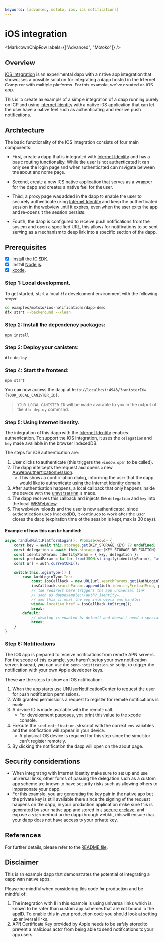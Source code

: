 ```yaml
---
keywords: [advanced, motoko, ios, ios notifications]
---
```



# iOS integration

<MarkdownChipRow labels={["Advanced", "Motoko"]} />

## Overview
[iOS integration](https://github.com/dfinity/examples/tree/master/motoko/ios-notifications) is an experimental dapp with a native app integration that showcases a possible solution for integrating a dapp hosted in the Internet Computer with multiple platforms. For this example, we've created an iOS app.

This is to create an example of a simple integration of a dapp running purely on ICP and using [Internet Identity](https://internetcomputer.org/docs/current/docs/current/references/ii-spec) with a native iOS application that can let the user have a native feel such as authenticating and receive push notifications.

## Architecture 

The basic functionality of the IOS integration consists of four main components:

- First, create a dapp that is integrated with [Internet Identity](https://internetcomputer.org/docs/current/docs/current/references/ii-spec) and has a basic routing functionality. While the user is not authenticated it can only see the login page and when authenticated can navigate between the about and home page.

- Second, create a new IOS native application that serves as a wrapper for the dapp and creates a native feel for the user.

- Third, a proxy page was added in the dapp to enable the user to securely authenticate using [Internet Identity](https://internetcomputer.org/docs/current/docs/current/references/ii-spec) and keep the authenticated session in the webview until it expires, even when the user exits the app and re-opens it the session persists.

- Fourth, the dapp is configured to receive push notifications from the system and open a specified URL, this allows for notifications to be sent serving as a mechanism to deep link into a specific section of the dapp. 

## Prerequisites
- [x] Install the [IC SDK](https://internetcomputer.org/docs/current/developer-docs/setup/install/index.mdx).
- [x] Install [Node.js](https://nodejs.org/en/download/).
- [x] [xcode](https://apps.apple.com/us/app/xcode/id497799835).

### Step 1: Local development.

To get started, start a local `dfx` development environment with the following steps:

```bash
cd examples/motoko/ios-notifications/dapp-demo
dfx start --background --clean
```

### Step 2: Install the dependency packages:

```bash
npm install
```

### Step 3: Deploy your canisters:

```bash
dfx deploy
```

### Step 4: Start the frontend:

```bash
npm start
```

You can now access the dapp at `http://localhost:4943/?canisterId={YOUR_LOCAL_CANISTER_ID}`.

> `YOUR_LOCAL_CANISTER_ID` will be made available to you in the output of the `dfx deploy` command.

### Step 5: Using Internet Identity.

The integration of this dapp with the [Internet Identity](https://internetcomputer.org/docs/current/developer-docs/integrations/internet-identity/integrate-identity) enables authentication. To support the IOS integration,  it uses the `delegation` and `key` made available in the browser IndexedDB. 

The steps for iOS authentication are:

1. User clicks to authenticate (this triggers the `window.open` to be called).
2. The dapp intercepts the request and opens a new [ASWebAuthenticationSession](https://developer.apple.com/documentation/authenticationservices/aswebauthenticationsession).
    - This shows a confirmation dialog, informing the user that the dapp would like to authenticate using the Internet Identity domain.
3. After authentication happens, a local callback that only happens inside the device with the [universal link](https://developer.apple.com/documentation/xcode/supporting-universal-links-in-your-app) is made.
4. The dapp receives this callback and injects the `delegation` and `key` into the local [WKWebView](https://developer.apple.com/documentation/webkit/wkwebview).
5. The webview reloads and the user is now authenticated, since authentication uses IndexedDB, it continues to work after the user closes the dapp (expiration time of the session is kept, max is 30 days).

#### Example of how this can be handled:

```ts
async handleMultiPlatformLogin(): Promise<void> {
    const key = await this.storage.get(KEY_STORAGE_KEY) ?? undefined;
    const delegation = await this.storage.get(KEY_STORAGE_DELEGATION) ?? undefined;
    const identityParam: IdentityParam = { key, delegation };
    const preloadParam = Buffer.from(JSON.stringify(identityParam), "ascii").toString("base64");
    const url = Auth.currentURL();

    switch(this.loginType()) {
        case AuthLoginType.Ios:
            const iosCallback = new URL(url.searchParams.get(AuthLoginType.Ios) ?? "");
            iosCallback.searchParams.append(Auth.identityPreloadProp, preloadParam);
            // the redirect here triggers the app universal link
            // such as dappexample://auth?_identity=...
            // and this is what the app intercepts and handles
            window.location.href = iosCallback.toString();
            break;
        default:
            // desktop is enabled by default and doesn't need a special condition
            break;
    }
}
```

### Step 6: Notifications

The IOS app is prepared to receive notifications from remote APN servers. For the scope of this example, you haven't setup your own notification server. Instead, you can use the `send-notification.sh` script to trigger the notification with your own Apple developer keys.

These are the steps to show an IOS notification:

1. When the app starts use UNUserNotificationCenter to request the user for push notification permissions.
2. With granted permissions a request to register for remote notifications is made.
3. A device ID is made available with the remote call.
    - For development purposes, you print this value to the xcode console.
4. Execute the `send-notification.sh` script with the correct `env` variables and the notification will appear in your device.
    - A physical IOS device is required for this step since the simulator can't register remotely.
5. By clicking the notification the dapp will open on the about page.

## Security considerations

- When integrating with Internet Identity make sure to set up and use universal links, other forms of passing the delegation such as a custom app scheme are known to have security risks such as allowing others to impersonate your dapp.
-  For this example, you are generating the key pair in the native app but the private key is still available there since the signing of the request happens on the dapp, in your production application make sure this is generated by your native app and stored in a [secure enclave](https://developer.apple.com/documentation/security/certificate_key_and_trust_services/keys/protecting_keys_with_the_secure_enclave), and expose a `sign` method to the dapp through webkit, this will ensure that your dapp does not have access to your private key.

## References

For further details, please refer to the [README file](https://github.com/dfinity/examples/blob/master/motoko/ios-notifications/README.md).


## Disclaimer

This is an example dapp that demonstrates the potential of integrating a dapp with native apps. 

Please be mindful when considering this code for production and be mindful of:

1. The integration with II in this example is using universal links which is known to be safer than custom app schemes that are not bound to the appID. To enable this in your production code you should look at setting up [universal links](https://developer.apple.com/documentation/xcode/supporting-universal-links-in-your-app).
2. APN Certificate Key provided by Apple needs to be safely stored to prevent a malicious actor from being able to send notifications to your app users.

